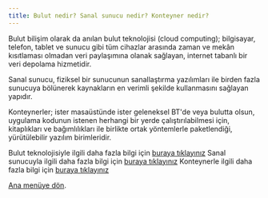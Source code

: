 ```yaml
---
title: Bulut nedir? Sanal sunucu nedir? Konteyner nedir? 
---
```

Bulut bilişim olarak da anılan bulut teknolojisi (cloud computing); bilgisayar, telefon, tablet ve sunucu gibi tüm cihazlar arasında zaman ve mekân kısıtlaması olmadan veri paylaşımına olanak sağlayan, internet tabanlı bir veri depolama hizmetidir.

Sanal sunucu, fiziksel bir sunucunun sanallaştırma yazılımları ile birden fazla sunucuya bölünerek kaynakların en verimli şekilde kullanmasını sağlayan yapıdır.

Konteynerler; ister masaüstünde ister geleneksel BT'de veya bulutta olsun, uygulama kodunun istenen herhangi bir yerde çalıştırılabilmesi için, kitaplıkları ve bağımlılıkları ile birlikte ortak yöntemlerle paketlendiği, yürütülebilir yazılım birimleridir.

Bulut teknolojisiyle ilgili daha fazla bilgi için [buraya tıklayınız](https://www.hosting.com.tr/blog/bulut-teknolojisi-nedir-populer-bulut-servisleri/) 
Sanal sunucuyla ilgili daha fazla bilgi için [buraya tıklayınız](https://www.teknotel.com/blog/sanal-sunucu-nedir-nasil-kurulur/) 
Konteynerle ilgili daha fazla bilgi için [buraya tıklayınız](https://www.ibm.com/tr-tr/cloud/learn/containers) 

[Ana menüye dön](/).
